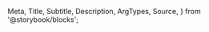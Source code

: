   Meta,
  Title,
  Subtitle,
  Description,
  ArgTypes,
  Source,
} from '@storybook/blocks';

<Meta
  title="Payment Facilitation/Dispute Management"
  component="justifi-dispute-management"
  of={JustifiDisputeManagement}
/>

<Title />

Component to render notification of disputed payments and allow platform to respond to dispute via form submission. 

# Index

- [Props, events and methods](#props-events-and-methods)
  - [Events usage](#events-usage)
- [Example usage](#example-usage)

# Props, events and methods

---

<ArgTypes exclude={['Theme']} />

<Authorization
  actions={['read', 'write']}
  entity="account"
  identification="account_id"
/>

## Events usage


<Source dark language="html" code={codeExampleEventHandling} />

# Example Usage

---

<Source dark language="html" code={codeExampleFull} />
